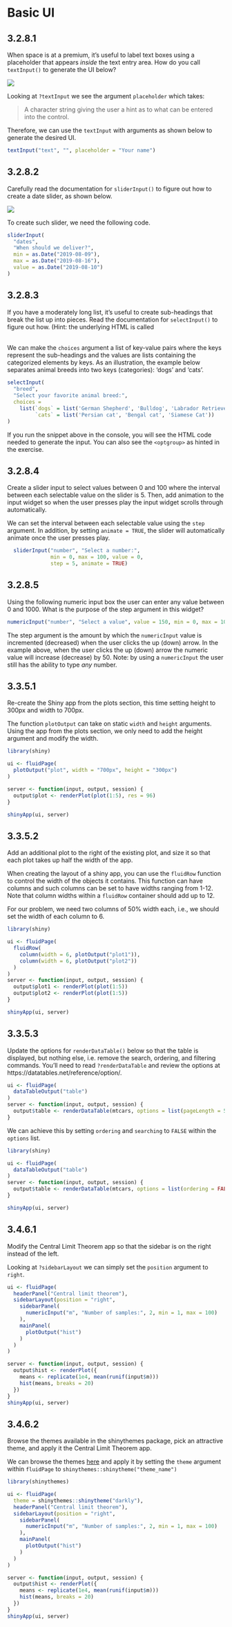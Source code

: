 # Basic UI

## 3.2.8.1 {-}

:::question
When space is at a premium, it's useful to label text boxes using a placeholder that appears _inside_ the text entry area. How do you call `textInput()` to generate the UI below?

<img src="https://d33wubrfki0l68.cloudfront.net/0250dd2b285e770d5fd2a66670a6604775bb7f1e/42653/screenshots/basic-ui/placeholder.png" style="align=center;"/>
:::

Looking at `?textInput` we see the argument `placeholder` which takes:

>	A character string giving the user a hint as to what can be entered into the control.

Therefore, we can use the `textInput` with arguments as shown below to generate the desired UI.

```r
textInput("text", "", placeholder = "Your name")
```

## 3.2.8.2 {-}

:::question
Carefully read the documentation for `sliderInput()` to figure out how to create a date slider, as shown below.

<img src="https://d33wubrfki0l68.cloudfront.net/16dea4a0f7a4462dfd578a917bdf3e492ed6a7cd/9686e/screenshots/basic-ui/date-slider.png" style="align:center;"/>
:::

To create such slider, we need the following code.
```r
sliderInput(
  "dates",
  "When should we deliver?",
  min = as.Date("2019-08-09"),
  max = as.Date("2019-08-16"),
  value = as.Date("2019-08-10")
)
```

## 3.2.8.3 {-}

:::question
If you have a moderately long list, it's useful to create sub-headings that break the list up into pieces. Read the documentation for `selectInput()` to figure out how. (Hint: the underlying HTML is called <optgroup>.)
:::

We can make the `choices` argument a list of key-value pairs where the keys represent the sub-headings and the values are lists containing the categorized elements by keys. As an illustration, the example below separates animal breeds into two keys (categories): 'dogs' and 'cats'.

```r
selectInput(
  "breed",
  "Select your favorite animal breed:",
  choices =
    list(`dogs` = list('German Shepherd', 'Bulldog', 'Labrador Retriever'),
         `cats` = list('Persian cat', 'Bengal cat', 'Siamese Cat'))
)
```

If you run the snippet above in the console, you will see the HTML code needed to generate the input. You can also see the `<optgroup>` as hinted in the exercise.

## 3.2.8.4 {-}

:::question
Create a slider input to select values between 0 and 100 where the interval between each selectable value on the slider is 5. Then, add animation to the input widget so when the user presses play the input widget scrolls through automatically.
:::

We can set the interval between each selectable value using the `step` argument. In addition, by setting `animate = TRUE`, the slider will automatically animate once the user presses play.

```r
  sliderInput("number", "Select a number:",
              min = 0, max = 100, value = 0, 
              step = 5, animate = TRUE)
```

## 3.2.8.5 {-}

:::question
Using the following numeric input box the user can enter any value between 0 and 1000. What is the purpose of the step argument in this widget?

```r
numericInput("number", "Select a value", value = 150, min = 0, max = 1000, step = 50)
```
:::

The step argument is the amount by which the `numericInput` value is incremented (decreased) when the user clicks the up (down) arrow. In the example above, when the user clicks the up (down) arrow the numeric value will increase (decrease) by 50. Note: by using a `numericInput` the user still has the ability to type *any* number.

## 3.3.5.1 {-}

:::question
Re-create the Shiny app from the plots section, this time setting height to 300px and width to 700px.
:::

The function `plotOutput` can take on static `width` and `height` arguments. Using the app from the plots section, we only need to add the height argument and modify the width.

```r
library(shiny)

ui <- fluidPage(
  plotOutput("plot", width = "700px", height = "300px")
)

server <- function(input, output, session) {
  output$plot <- renderPlot(plot(1:5), res = 96)
}

shinyApp(ui, server)
```

## 3.3.5.2 {-}

:::question
Add an additional plot to the right of the existing plot, and size it so that each plot takes up half the width of the app.
:::

When creating the layout of a shiny app, you can use the `fluidRow` function to control the width of the objects it contains. This function can have columns and such columns can be set to have widths ranging from 1-12. Note that column widths within a `fluidRow` container should add up to 12.

For our problem, we need two columns of 50% width each, i.e., we should set the width of each column to 6.

```r
library(shiny)

ui <- fluidPage(
  fluidRow(
    column(width = 6, plotOutput("plot1")),
    column(width = 6, plotOutput("plot2"))
  )
)
server <- function(input, output, session) {
  output$plot1 <- renderPlot(plot(1:5))
  output$plot2 <- renderPlot(plot(1:5))
}

shinyApp(ui, server)
```

## 3.3.5.3 {-}

:::question
Update the options for `renderDataTable()` below so that the table is displayed, but nothing else, i.e. remove the search, ordering, and filtering commands. You'll need to read `?renderDataTable` and review the options at https://datatables.net/reference/option/.

```r
ui <- fluidPage(
  dataTableOutput("table")
)
server <- function(input, output, session) {
  output$table <- renderDataTable(mtcars, options = list(pageLength = 5))
}
```
:::

We can achieve this by setting `ordering` and `searching` to `FALSE` within the `options` list.

```r
library(shiny)

ui <- fluidPage(
  dataTableOutput("table")
)
server <- function(input, output, session) {
  output$table <- renderDataTable(mtcars, options = list(ordering = FALSE, searching = FALSE))
}

shinyApp(ui, server)
```

## 3.4.6.1 {-}

:::question
Modify the Central Limit Theorem app so that the sidebar is on the right instead of the left.
:::

Looking at `?sidebarLayout` we can simply set the `position` argument to `right`.

```r
ui <- fluidPage(
  headerPanel("Central limit theorem"),
  sidebarLayout(position = "right",
    sidebarPanel(
      numericInput("m", "Number of samples:", 2, min = 1, max = 100)
    ),
    mainPanel(
      plotOutput("hist")
    )
  )
)

server <- function(input, output, session) {
  output$hist <- renderPlot({
    means <- replicate(1e4, mean(runif(input$m)))
    hist(means, breaks = 20)
  })
}
shinyApp(ui, server)
```

## 3.4.6.2 {-}

:::question
Browse the themes available in the shinythemes package, pick an attractive theme, and apply it the Central Limit Theorem app.
:::

We can browse the themes [here](https://rstudio.github.io/shinythemes/) and apply it by setting the `theme` argument within `fluidPage` to `shinythemes::shinytheme("theme_name")`

```r
library(shinythemes)

ui <- fluidPage(
  theme = shinythemes::shinytheme("darkly"),
  headerPanel("Central limit theorem"),
  sidebarLayout(position = "right",
    sidebarPanel(
      numericInput("m", "Number of samples:", 2, min = 1, max = 100)
    ),
    mainPanel(
      plotOutput("hist")
    )
  )
)

server <- function(input, output, session) {
  output$hist <- renderPlot({
    means <- replicate(1e4, mean(runif(input$m)))
    hist(means, breaks = 20)
  })
}
shinyApp(ui, server)
```
